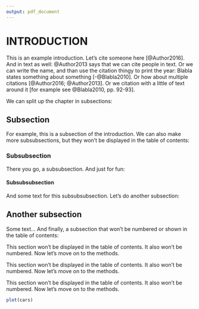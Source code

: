 ---
output: pdf_document
---
# INTRODUCTION\label{label1}

This is an example introduction. Let's cite someone here [@Author2016]. And in text as well: @Author2013 says that we can cite people in text. Or we can write the name, and than use the citation thingy to print the year: Blabla states something about something [-@Blabla2010]. Or how about multiple citations [@Author2016; @Author2013]. Or we citation with a little of text around it [for example see @Blabla2010, pp. 92-93].

We can split up the chapter in subsections:

## Subsection

For example, this is a subsection of the introduction. We can also make more subsubsections, but they won't be displayed in the table of contents:

### Subsubsection

There you go, a subsubsection. And just for fun:

#### Subsubsubsection

And some text for this subsubsubsection. Let's do another subsection:

## Another subsection

Some text... And finally, a subsection that won't be numbered or shown in the table of contents:

\subsection*{Kind of invisible subsection} 
This section  won't be displayed in the table of contents. It also won't be numbered. Now let's move on to the methods.


\subsection*{Kind of invisible subsection} 
This section  won't be displayed in the table of contents. It also won't be numbered. Now let's move on to the methods.


\subsection*{Kind of invisible subsection} 
This section  won't be displayed in the table of contents. It also won't be numbered. Now let's move on to the methods.

```{r, echo=FALSE, fig.height=3.3, fig.width=5, fig.align="center"}
plot(cars)
 ```


